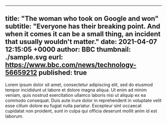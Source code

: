 <!--
# A template and instructions for creating news entries.
#
# subtitle:  If the "subtitle" variable is not defined, then put subtitle:""
# eurl:      If the "eurl" (external url) variable is not defined, then put eurl:""
#            for any content to be directly entered below the front matter.
# published: "true" when ready to be public
#
# Make a copy of this news template. Do not delete this template.
# Any styles to be defined can be defined in News.style.js and the class can be used here
-->

---
title: "The woman who took on Google and won"
subtitle: "Everyone has their breaking point. And when it comes it can be a small thing, an incident that usually wouldn't matter."
date: 2021-04-07 12:15:05 +0000
author: BBC
thumbnail: ./sample.svg
eurl: https://www.bbc.com/news/technology-56659212
published: true
---


<NewsWrapper>


Lorem ipsum dolor sit amet, consectetur adipiscing elit, sed do eiusmod tempor incididunt ut labore et dolore magna aliqua. Ut enim ad minim veniam, quis nostrud exercitation ullamco laboris nisi ut aliquip ex ea commodo consequat. Duis aute irure dolor in reprehenderit in voluptate velit esse cillum dolore eu fugiat nulla pariatur. Excepteur sint occaecat cupidatat non proident, sunt in culpa qui officia deserunt mollit anim id est laborum.

</div>

</NewsWrapper>
